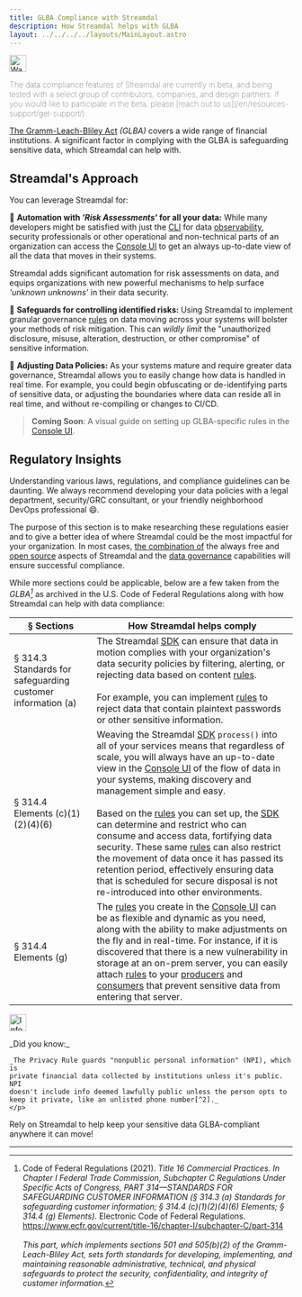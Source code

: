 ```yaml
---
title: GLBA Compliance with Streamdal
description: How Streamdal helps with GLBA
layout: ../../../../layouts/MainLayout.astro
---
```



<Notification type="warning">
  <img src={warning} alt="Warning" width="30px" height="30px" />
  <p style="font-weight: lighter;">The data compliance features of Streamdal 
  are currently in beta, and being tested with a select group of contributors, 
  companies, and design partners. If you would like to participate in the beta, 
  please 
  [reach out to us](/en/resources-support/get-support/).</p>
</Notification>

<a href="https://www.ftc.gov/business-guidance/privacy-security/gramm-leach-bliley-act" target="_blank">The Gramm-Leach-Bliley Act</a> 
_(GLBA)_ covers a wide range of financial institutions. A significant factor in 
complying with the GLBA is safeguarding sensitive data, which 
Streamdal can help with.

## Streamdal's Approach

You can leverage Streamdal for:

📝 **<span class="ykeyword">Automation with _'Risk Assessments'_ for all your data</span>:** While many 
developers might be satisfied with just the [CLI](/en/guides/tail#cli) for data <a href="/en/resources-support/glossary/#observability" class="pkeyword">observability</a>, 
security professionals or other operational and non-technical parts of an 
organization can access the [Console UI](/en/core-components/console-ui/) to get an always up-to-date 
view of all the data that moves in their systems. 

Streamdal adds significant automation for risk assessments on data, and equips 
organizations with new powerful mechanisms to help surface 
_'unknown unknowns'_ in their data security.

🦺 **<span class="ykeyword">Safeguards for controlling identified risks</span>:** Using Streamdal to implement granular 
governance <a href="/en/resources-support/glossary/#step-or-rule" class="pkeyword">rules</a> on data moving 
across your systems will bolster your methods of risk 
mitigation. This can _wildly limit_ the "unauthorized disclosure, misuse, 
alteration, destruction, or other compromise" of sensitive information.

📑 **<span class="ykeyword">Adjusting Data Policies</span>:** As your systems mature and require greater data 
governance, Streamdal allows you to easily change how data is handled in real 
time. For example, you could begin obfuscating or de-identifying parts of 
sensitive data, or adjusting the boundaries where data can reside all in real 
time, and without re-compiling or changes to CI/CD.

> **Coming Soon**: A visual guide on setting up GLBA-specific rules in the 
[Console UI](/en/core-components/console-ui/).

## Regulatory Insights

Understanding various laws, regulations, and compliance guidelines can be 
daunting. We always recommend developing your data policies with a legal 
department, security/GRC consultant, or your friendly neighborhood DevOps 
professional 😄.

The purpose of this section is to make researching these regulations easier and 
to give a better idea of where Streamdal could be the most impactful for your 
organization. In most cases, <u>the combination of</u> the always free and 
[open source](/en/resources-support/open-source/) aspects of Streamdal and the 
[data governance](/en/data-governance/overview/) capabilities will ensure 
successful compliance.

While more sections could be applicable, below are a few taken from the 
_GLBA[^1]_ as archived in the U.S. Code of Federal Regulations along with how 
Streamdal can help with data compliance:

| § Sections | How Streamdal helps comply |
|-|-|
| § 314.3 Standards for safeguarding customer information (a) | The Streamdal [SDK](/en/core-components/sdk/) can ensure that data in motion complies with your organization's data security policies by filtering, alerting, or rejecting data based on content [rules](/en/resources-support/glossary/#rule-or-step). <br /> <br />For example, you can implement [rules](/en/resources-support/glossary/#rule-or-step) to reject data that contain plaintext passwords or other sensitive information. |
| § 314.4 Elements (c)(1)(2)(4)(6)  | Weaving the Streamdal [SDK](/en/core-components/sdk/) `process()` into all of your services means that regardless of scale, you will always have an up-to-date view in the [Console UI](/en/core-components/console-ui/) of the flow of data in your systems, making discovery and management simple and easy. <br /> <br />Based on the [rules](/en/resources-support/glossary/#rule-or-step) you can set up, the [SDK](/en/core-components/sdk/) can determine and restrict who can consume and access data, fortifying data security. These same [rules](/en/resources-support/glossary/#rule-or-step) can also restrict the movement of data once it has passed its retention period, effectively ensuring data that is scheduled for secure disposal is not re-introduced into other environments. |
| § 314.4 Elements (g) | The [rules](/en/resources-support/glossary/#rule-or-step) you create in the [Console UI](/en/core-components/console-ui/) can be as flexible and dynamic as you need, along with the ability to make adjustments on the fly and in real-time. For instance, if it is discovered that there is a new vulnerability in storage at an on-prem server, you can easily attach [rules](/en/resources-support/glossary/#rule-or-step) to your [producers](/en/resources-support/glossary/#producer) and [consumers](/en/resources-support/glossary/#consumer) that prevent sensitive data from entering that server. |

<Notification type="information">
  <img src={info} alt="Information" width="30px" height="30px" />
  <div class="prose-md prose-p:my-2 prose-a:text-purple-dark prose-a:underline">
    <p>
    _Did you know:_
    
    _The Privacy Rule guards "nonpublic personal information" (NPI), which is 
    private financial data collected by institutions unless it's public. NPI 
    doesn't include info deemed lawfully public unless the person opts to 
    keep it private, like an unlisted phone number[^2]._
    </p>
  </div>
</Notification>

Rely on Streamdal to help keep your sensitive data GLBA-compliant anywhere it 
can move!

---

[^1]: Code of Federal Regulations (2021). _Title 16 Commercial Practices. In Chapter I Federal Trade Commission, Subchapter C Regulations Under Specific Acts of Congress, PART 314—STANDARDS FOR SAFEGUARDING CUSTOMER INFORMATION (§ 314.3 (a) Standards for safeguarding customer information; § 314.4 (c)(1)(2)(4)(6) Elements; § 314.4 (g) Elements)._ Electronic Code of Federal Regulations. https://www.ecfr.gov/current/title-16/chapter-I/subchapter-C/part-314 <br /><br /> _This part, which implements sections 501 and 505(b)(2) of the Gramm-Leach-Bliley Act, sets forth standards for developing, implementing, and maintaining reasonable administrative, technical, and physical safeguards to protect the security, confidentiality, and integrity of customer information._
[^2]: Federal Trade Commission. (2002). _How to comply with the privacy of consumer financial information rule of the Gramm-Leach-Bliley Act._ https://www.ftc.gov/business-guidance/resources/how-comply-privacy-consumer-financial-information-rule-gramm-leach-bliley-act